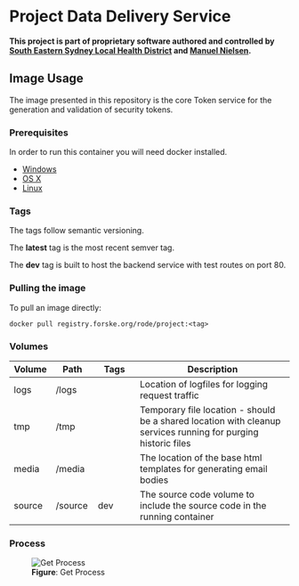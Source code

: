 # Project Data Delivery Service

**This project is part of proprietary software authored and controlled by [South Eastern Sydney Local Health District](https://www.seslhd.health.nsw.gov.au/services-clinics/directory/research) and [Manuel Nielsen](mailto:Manuel.Nielsen@health.nsw.gov.au).**

<!-- Usage -->
## <span id='Usage'>Image Usage</span>
The image presented in this repository is the core Token service for the generation and validation of security tokens.

<!-- prerequisites -->
### <span id='Usage.Prerequisites'>Prerequisites</span>
In order to run this container you will need docker installed.

* [Windows](https://docs.docker.com/windows/started)
* [OS X](https://docs.docker.com/mac/started/)
* [Linux](https://docs.docker.com/linux/started/)

<!-- tags -->
### <span id='Usage.Tags'>Tags</span>
The tags follow semantic versioning.

The __latest__ tag is the most recent semver tag.

The __dev__ tag is built to host the backend service with test routes on port 80.

<!-- pulling -->
### <span id='Usage.Pulling'>Pulling the image</span>
To pull an image directly:

```shell
docker pull registry.forske.org/rode/project:<tag>
```

<!-- volumes -->
### <span id='Usage.Volumes'>Volumes</span>

<table class='sub' id='resource'>
    <col style='width: 15%; text-align: center;'>
    <col style='width: 15%; text-align: center;'>
    <col style='width: 15%; text-align: center;'>
    <col style='width: 55%; text-align: left;'>
    <thead>
        <tr>
            <th>Volume</th>
            <th>Path</th>
            <th>Tags</th>
            <th>Description</th>
        </tr>
    </thead>
    <tbody>
        <tr>
            <td class='left'>logs</td>
            <td>/logs</td>
            <td></td>
            <td class='left'>Location of logfiles for logging request traffic</td>
        </tr>
        <tr>
            <td class='left'>tmp</td>
            <td>/tmp</td>
            <td></td>
            <td class='left'>Temporary file location - should be a shared location with cleanup services running for purging historic files</td>
        </tr>
        <tr>
            <td class='left'>media</td>
            <td>/media</td>
            <td></td>
            <td class='left'>The location of the base html templates for generating email bodies</td>
        </tr>
        <tr>
            <td class='left'>source</td>
            <td>/source</td>
            <td>dev</td>
            <td class='left'>The source code volume to include the source code in the running container</td>
        </tr>
    </tbody>
</table>

<!-- 01-Design -->
<!-- purpose -->

<!-- process -->
### <span id='Get.Process'>Process</span>

<figure>
    <img src='https://lucid.app/publicSegments/view/679a70ad-7b73-44e8-ad9c-db60958bcf47/image.png' alt='Get Process' />
    <figcaption><strong>Figure</strong>: Get Process</figcaption>
</figure>